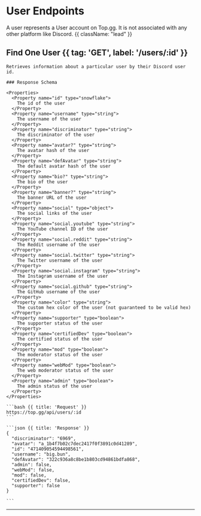 # User Endpoints

A user represents a User account on Top.gg. It is not associated with any other platform like Discord. {{ className: "lead" }}

## Find One User {{ tag: 'GET', label: '/users/:id' }}

<Row>
  <Col>

    Retrieves information about a particular user by their Discord user id.

    ### Response Schema

    <Properties>
      <Property name="id" type="snowflake">
        The id of the user
      </Property>
      <Property name="username" type="string">
        The username of the user
      </Property>
      <Property name="discriminator" type="string">
        The discriminator of the user
      </Property>
      <Property name="avatar?" type="string">
        The avatar hash of the user
      </Property>
      <Property name="defAvatar" type="string">
        The default avatar hash of the user
      </Property>
      <Property name="bio?" type="string">
        The bio of the user
      </Property>
      <Property name="banner?" type="string">
        The banner URL of the user
      </Property>
      <Property name="social" type="object">
        The social links of the user
      </Property>
      <Property name="social.youtube" type="string">
        The YouTube channel ID of the user
      </Property>
      <Property name="social.reddit" type="string">
        The Reddit username of the user
      </Property>
      <Property name="social.twitter" type="string">
        The Twitter username of the user
      </Property>
      <Property name="social.instagram" type="string">
        The Instagram username of the user
      </Property>
      <Property name="social.github" type="string">
        The GitHub username of the user
      </Property>
      <Property name="color" type="string">
        The custom hex color of the user (not guaranteed to be valid hex)
      </Property>
      <Property name="supporter" type="boolean">
        The supporter status of the user
      </Property>
      <Property name="certifiedDev" type="boolean">
        The certified status of the user
      </Property>
      <Property name="mod" type="boolean">
        The moderator status of the user
      </Property>
      <Property name="webMod" type="boolean">
        The web moderator status of the user
      </Property>
      <Property name="admin" type="boolean">
        The admin status of the user
      </Property>
    </Properties>


  </Col>
  <Col sticky>

    ```bash {{ title: 'Request' }}
    https://top.gg/api/users/:id
    ```

    ```json {{ title: 'Response' }}
    {
      "discriminator": "6969",
      "avatar": "a_1b4f7b02c7dec2417f0f3891c0d41289",
      "id": "471409054594498561",
      "username": "big.bun",
      "defAvatar": "322c936a8c8be1b803cd94861bdfa868",
      "admin": false,
      "webMod": false,
      "mod": false,
      "certifiedDev": false,
      "supporter": false
    }

    ```
  </Col>
</Row>

---